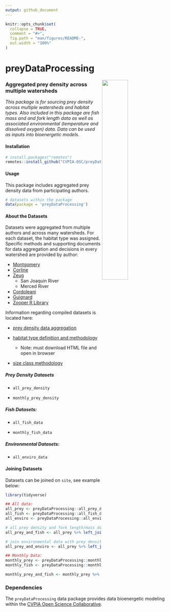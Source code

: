 ```yaml
---
output: github_document
---
```


<!-- README.md is generated from README.Rmd. Please edit that file -->

```r
knitr::opts_chunk$set(
  collapse = TRUE,
  comment = "#>",
  fig.path = "man/figures/README-",
  out.width = "100%"
)
```

# preyDataProcessing

<img src="man/figures/cvpia_logo.jpg" align="right" width="40%"/>

### Aggregated prey density across multiple watersheds

*This package is for sourcing prey density across multiple watersheds and habitat types. Also included in this package are fish mass and and fork length data as well as associated environmental (temperature and dissolved oxygen) data. Data can be used as inputs into bioenergetic models.*

#### Installation

``` r
# install.packages("remotes")
remotes::install_github("CVPIA-OSC/preyDataProcessing")
```

#### Usage

This package includes aggregated prey density data from participating authors.

``` r
# datasets within the package
data(package = 'preyDataProcessing')
```

#### About the Datasets

Datasets were aggregated from multiple authors and across many watersheds. For each dataset, the habitat type was assigned. Specific methods and supporting documents for data aggregation and decisions in every watershed are provided by author:

-   [Montgomery](https://github.com/CVPIA-OSC/preyDataProcessing/blob/for_review/data-raw/standard_format_markdowns/montgomery_data.md)
-   [Corline](https://github.com/CVPIA-OSC/preyDataProcessing/blob/for_review/data-raw/standard_format_markdowns/corline_data.md)
-   [Zeug](https://github.com/CVPIA-OSC/preyDataProcessing/blob/for_review/data-raw/standard_format_markdowns/zeug_data.md)
    -   San Joaquin River
    -   Merced River
-   [Cordoleani](https://github.com/CVPIA-OSC/preyDataProcessing/blob/for_review/data-raw/standard_format_markdowns/cordoleani_data.md)
-   [Guignard](https://github.com/CVPIA-OSC/preyDataProcessing/blob/for_review/data-raw/standard_format_markdowns/guignard_data.md)
-   [Zooper R Library](https://github.com/CVPIA-OSC/preyDataProcessing/blob/for_review/data-raw/standard_format_markdowns/zooper_data.md)

Information regarding compiled datasets is located here:

-   [prey density data aggregation](https://github.com/CVPIA-OSC/preyDataProcessing/blob/for_review/data-raw/standard_format_markdowns/combine_data_and_eda.md)

-   [habitat type definition and methodology](https://github.com/CVPIA-OSC/preyDataProcessing/blob/for_review/data-raw/standard_format_markdowns/habitat_type_eda.html)

    -   Note: must download HTML file and open in browser

-   [size class methodology](https://github.com/CVPIA-OSC/preyDataProcessing/blob/for_review/data-raw/standard_format_markdowns/size_class_methodolgy.md)

##### Prey Density Datasets

-   `all_prey_density`

-   `monthly_prey_density`

##### Fish Datasets:

-   `all_fish_data`

-   `monthly_fish_data`

##### Environmental Datasets:

-   `all_enviro_data`

#### Joining Datasets

Datasets can be joined on `site`, see example below:

```r
library(tidyverse)

## All data: 
all_prey <- preyDataProcessing::all_prey_density 
all_fish <- preyDataProcessing::all_fish_data
all_enviro <- preyDataProcessing::all_enviro_data 

# all prey density and fork length/mass data
all_prey_and_fish <- all_prey %>% left_join(all_fish) 

# join environmental data with prey density:
all_prey_and_enviro <- all_prey %>% left_join(all_enviro) 

## Monthly Data:
monthly_prey <- preyDataProcessing::monthly_prey_density
monthly_fish <- preyDataProcessing::monthly_fish_data

monthly_prey_and_fish <- monthly_prey %>% left_join(monthly_fish) 
```

### Dependencies

The `preyDataProcessing` data package provides data bioenergetic modeling within the [CVPIA Open Science Collaborative](https://github.com/CVPIA-OSC).
